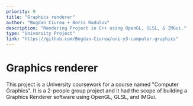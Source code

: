 ```yaml
---
priority: 9
title: "Graphics renderer"
author: "Bogdan Ciurea + Boris Radulov"
description: "Rendering Project in C++ using OpenGL, GLSL, & IMGui."
type: "University Project"
link: "https://github.com/Bogdan-Ciurea/uni-y3-computer-graphics"
---
```


# Graphics renderer

This project is a University coursework for a course named "Computer Graphics". It is a 2-people group project and it had the scope of building a Graphics Renderer software using OpenGL, GLSL, and IMGui.
